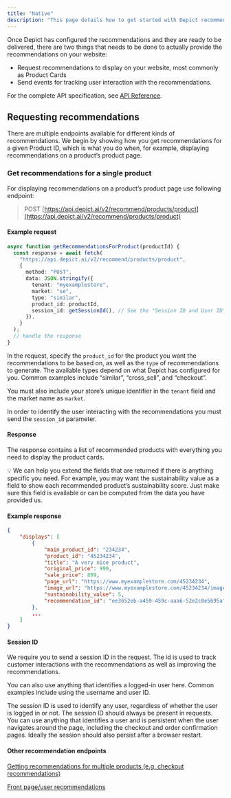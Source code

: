 ```yaml
---
title: "Native"
description: "This page details how to get started with Depict recommendations using our API"
---
```


Once Depict has configured the recommendations and they are ready to be delivered, there are two things that needs to be done to actually provide the recommendations on your website:

- Request recommendations to display on your website, most commonly as Product Cards
- Send events for tracking user interaction with the recommendations.

For the complete API specification, see [API Reference](/reference/openapi-reference/recommendations-v3/recommendations).

## Requesting recommendations

There are multiple endpoints available for different kinds of recommendations. We begin by showing how you get recommendations for a given Product ID, which is what you do when, for example, displaying recommendations on a product’s product page.

### Get recommendations for a single product

For displaying recommendations on a product’s product page use following endpoint:

> POST [https://api.depict.ai/v2/recommend/products/product](https://api.depict.ai/v2/recommend/products/product)

#### Example request

```typescript TypeScript
async function getRecommendationsForProduct(productId) {
  const response = await fetch(
    "https://api.depict.ai/v2/recommend/products/product",
    {
      method: "POST",
      data: JSON.stringify({
        tenant: "myexamplestore",
        market: "se",
        type: "similar",
        product_id: productId,
        session_id: getSessionId(), // See the "Session ID and User ID" section below
      }),
    }
  );
  // handle the response
}
```

In the request, specify the `product_id` for the product you want the recommendations to be based on, as well as the `type` of recommendations to generate.
The available types depend on what Depict has configured for you. Common examples include “similar”, “cross_sell”, and “checkout”.

You must also include your store’s unique identifier in the `tenant` field and the market name as `market`.

In order to identify the user interacting with the recommendations you must send the `session_id` parameter.

#### Response

The response contains a list of recommended products with everything you need to display the product cards.

💡 We can help you extend the fields that are returned if there is anything specific you need. For example, you may want the sustainability value as a field to show each recommended product’s sustainability score. Just make sure this field is available or can be computed from the data you have provided us.

#### Example response

```json JSON
{
    "displays": [
        {
            "main_product_id": "234234",
            "product_id": "45234234",
            "title": "A very nice product",
            "original_price": 999,
            "sale_price": 899,
            "page_url": "https://www.myexamplestore.com/45234234",
            "image_url": "https://www.myexamplestore.com/45234234/image.jpg",
            "sustainability_value": 5,
            "recommendation_id": "ee3652eb-a459-459c-aaa6-52e2c0e5695a"
        },
        ...
    ]
}
```

#### Session ID

We require you to send a session ID in the request. The id is used to track customer interactions with the recommendations as well as improving the recommendations.

You can also use anything that identifies a logged-in user here. Common examples include using the username and user ID.

The session ID is used to identify any user, regardless of whether the user is logged in or not. The session ID should always be present in requests. You can use anything that identifies a user and is persistent when the user navigates around the page, including the checkout and order confirmation pages. Ideally the session should also persist after a browser restart.

#### Other recommendation endpoints

[Getting recommendations for multiple products (e.g. checkout recommendations)](https://www.notion.so/Getting-recommendations-for-multiple-products-e-g-checkout-recommendations-7ea90798d3274f2d878e72c7ea5978e7)

[Front page/user recommendations](https://www.notion.so/Front-page-user-recommendations-2957dccd2e0d43b78fedd7d6c1439431)
